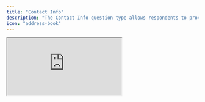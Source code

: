 ```yaml
---
title: "Contact Info"
description: "The Contact Info question type allows respondents to provide their basic contact information such as name, email, and phone number. You can customize the form with a title, an optional description, and control which fields to display and require."
icon: "address-book"
---
```


<iframe
  title="Survey Embed"
  src="https://app.formbricks.com/s/z2zjoonfeythx5n6z5qijbsg"
  style={{
    position: "relative",
    height: "90vh",
    maxHeight: "100vh",
    width: "100%",
    border: 0,
    borderRadius: "12px",
    overflow: "auto",
  }}
/>

## Elements

![Overview of Contact Info question type](/images/xm-and-surveys/core-features/question-type/contact-info.webp)

### Title

Specify a title to describe the information you're collecting.

### Description

Optionally, add a description to give additional context.

### Toggle Fields

You can choose to show and require any or all of the following fields:

- First Name
- Last Name
- Email
- Phone Number
- Company
